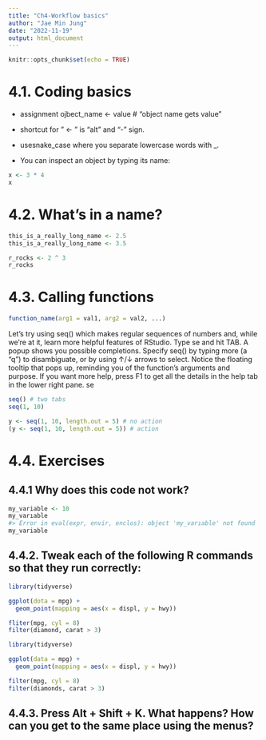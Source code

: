 ```yaml
---
title: "Ch4-Workflow basics"
author: "Jae Min Jung"
date: "2022-11-19"
output: html_document
---
```


```r
knitr::opts_chunk$set(echo = TRUE)
```

# 4.1. Coding basics

- assignment
 ojbect_name <- value # “object name gets value”

- shortcut for " <- " is "alt" and "-" sign. 
- usesnake_case where you separate lowercase words with _.
- You can inspect an object by typing its name:
```r
x <- 3 * 4
x
```

# 4.2. What's in a name?

```r
this_is_a_really_long_name <- 2.5
this_is_a_really_long_name <- 3.5
```

```r
r_rocks <- 2 ^ 3
r_rocks
```

# 4.3. Calling functions
```r
function_name(arg1 = val1, arg2 = val2, ...)
```

Let’s try using seq() which makes regular sequences of numbers and, while we’re at it, learn more helpful features of RStudio. Type se and hit TAB. A popup shows you possible completions. Specify seq() by typing more (a “q”) to disambiguate, or by using ↑/↓ arrows to select. Notice the floating tooltip that pops up, reminding you of the function’s arguments and purpose. If you want more help, press F1 to get all the details in the help tab in the lower right pane.
se
```r
seq() # two tabs
seq(1, 10)

y <- seq(1, 10, length.out = 5) # no action
(y <- seq(1, 10, length.out = 5)) # action
```

# 4.4. Exercises

## 4.4.1 Why does this code not work?
```r
my_variable <- 10
my_varıable
#> Error in eval(expr, envir, enclos): object 'my_varıable' not found
my_variable
```

## 4.4.2. Tweak each of the following R commands so that they run correctly:
```r
library(tidyverse)

ggplot(dota = mpg) + 
  geom_point(mapping = aes(x = displ, y = hwy))

fliter(mpg, cyl = 8)
filter(diamond, carat > 3)
```

```r
library(tidyverse)

ggplot(data = mpg) + 
  geom_point(mapping = aes(x = displ, y = hwy))

filter(mpg, cyl = 8)
filter(diamonds, carat > 3)

```

## 4.4.3. Press Alt + Shift + K. What happens? How can you get to the same place using the menus?

